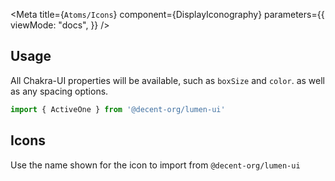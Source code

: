 
<Meta
  title={`Atoms/Icons`}
  component={DisplayIconography}
  parameters={{
    viewMode: "docs",
  }}
/>

## Usage
All Chakra-UI properties will be available, such as `boxSize` and `color`. as well as any spacing options.

```ts
import { ActiveOne } from '@decent-org/lumen-ui'
```

<Canvas>
  <Story name="Usage">
    <ActiveOne boxSize="1.5rem" color="gold.500" />
  </Story>
</Canvas>

## Icons
Use the name shown for the icon to import from `@decent-org/lumen-ui`

<Story name="Icons">
  <DisplayIconography />
</Story>
